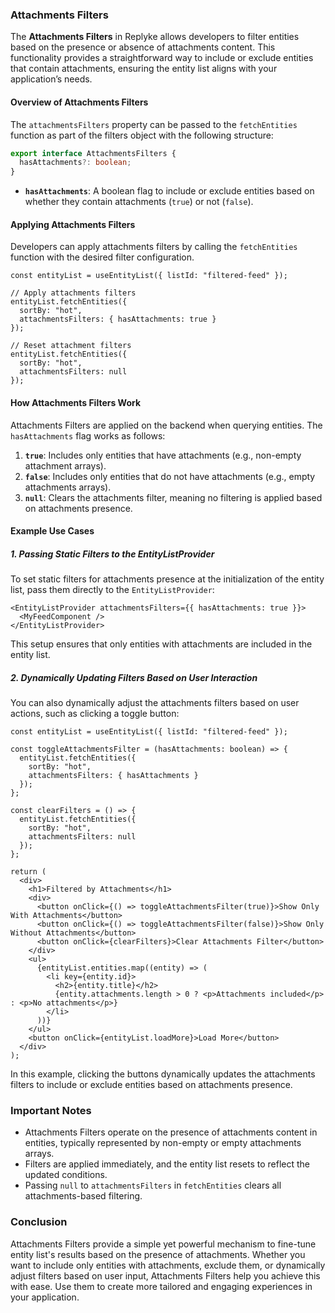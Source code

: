 
### Attachments Filters

The **Attachments Filters** in Replyke allows developers to filter entities based on the presence or absence of attachments content. This functionality provides a straightforward way to include or exclude entities that contain attachments, ensuring the entity list aligns with your application’s needs.

#### Overview of Attachments Filters

The `attachmentsFilters` property can be passed to the `fetchEntities` function as part of the filters object with the following structure:

```typescript
export interface AttachmentsFilters {
  hasAttachments?: boolean;
}
```

-   **`hasAttachments`**: A boolean flag to include or exclude entities based on whether they contain attachments (`true`) or not (`false`).

#### Applying Attachments Filters

Developers can apply attachments filters by calling the `fetchEntities` function with the desired filter configuration.

```tsx
const entityList = useEntityList({ listId: "filtered-feed" });

// Apply attachments filters
entityList.fetchEntities({
  sortBy: "hot",
  attachmentsFilters: { hasAttachments: true }
});

// Reset attachment filters
entityList.fetchEntities({
  sortBy: "hot",
  attachmentsFilters: null
});
```

#### How Attachments Filters Work

Attachments Filters are applied on the backend when querying entities. The `hasAttachments` flag works as follows:

1.  **`true`**: Includes only entities that have attachments (e.g., non-empty attachment arrays).
2.  **`false`**: Includes only entities that do not have attachments (e.g., empty attachments arrays).
3.  **`null`**: Clears the attachments filter, meaning no filtering is applied based on attachments presence.

#### Example Use Cases

##### 1. Passing Static Filters to the EntityListProvider

To set static filters for attachments presence at the initialization of the entity list, pass them directly to the `EntityListProvider`:

```tsx
<EntityListProvider attachmentsFilters={{ hasAttachments: true }}>
  <MyFeedComponent />
</EntityListProvider>
```

This setup ensures that only entities with attachments are included in the entity list.

##### 2. Dynamically Updating Filters Based on User Interaction

You can also dynamically adjust the attachments filters based on user actions, such as clicking a toggle button:

```tsx
const entityList = useEntityList({ listId: "filtered-feed" });

const toggleAttachmentsFilter = (hasAttachments: boolean) => {
  entityList.fetchEntities({
    sortBy: "hot",
    attachmentsFilters: { hasAttachments }
  });
};

const clearFilters = () => {
  entityList.fetchEntities({
    sortBy: "hot",
    attachmentsFilters: null
  });
};

return (
  <div>
    <h1>Filtered by Attachments</h1>
    <div>
      <button onClick={() => toggleAttachmentsFilter(true)}>Show Only With Attachments</button>
      <button onClick={() => toggleAttachmentsFilter(false)}>Show Only Without Attachments</button>
      <button onClick={clearFilters}>Clear Attachments Filter</button>
    </div>
    <ul>
      {entityList.entities.map((entity) => (
        <li key={entity.id}>
          <h2>{entity.title}</h2>
          {entity.attachments.length > 0 ? <p>Attachments included</p> : <p>No attachments</p>}
        </li>
      ))}
    </ul>
    <button onClick={entityList.loadMore}>Load More</button>
  </div>
);
```

In this example, clicking the buttons dynamically updates the attachments filters to include or exclude entities based on attachments presence.

### Important Notes

-   Attachments Filters operate on the presence of attachments content in entities, typically represented by non-empty or empty attachments arrays.
-   Filters are applied immediately, and the entity list resets to reflect the updated conditions.
-   Passing `null` to `attachmentsFilters` in `fetchEntities` clears all attachments-based filtering.

### Conclusion

Attachments Filters provide a simple yet powerful mechanism to fine-tune entity list's results based on the presence of attachments. Whether you want to include only entities with attachments, exclude them, or dynamically adjust filters based on user input, Attachments Filters help you achieve this with ease. Use them to create more tailored and engaging experiences in your application.